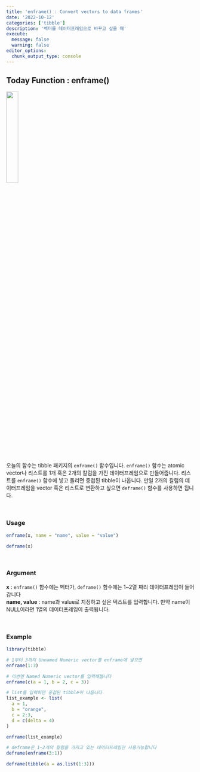 ```yaml
---
title: 'enframe() : Convert vectors to data frames'
date: '2022-10-12'
categories: ['tibble']
description: '벡터를 데이터프레임으로 바꾸고 싶을 때'
execute: 
  message: false
  warning: false
editor_options: 
  chunk_output_type: console
---
```


## Today Function : enframe()

![](tibble_logo.png){width="25%"}

오늘의 함수는 tibble 패키지의 `enframe()` 함수입니다. `enframe()` 함수는 atomic vector나 리스트를 1개 혹은 2개의 칼럼을 가진 데이터프레임으로 만들어줍니다. 리스트를 `enframe()` 함수에 넣고 돌리면 중첩된 tibble이 나옵니다. 만일 2개의 칼럼의 데이터프레임을 vector 혹은 리스트로 변환하고 싶으면 `deframe()` 함수를 사용하면 됩니다.


<br/>

### Usage

```r
enframe(x, name = "name", value = "value")

deframe(x)
```

<br/>

### Argument

**x** : `enframe()` 함수에는 벡터가, `deframe()` 함수에는 1~2열 짜리 데이터프레임이 들어갑니다 <br/> 
**name, value** : name과 value로 지정하고 싶은 텍스트를 입력합니다. 만약 name이 NULL이라면 1열의 데이터프레임이 출력됩니다.

<br/>

### Example

```r
library(tibble)

# 1부터 3까지 Unnamed Numeric vector를 enframe에 넣으면
enframe(1:3)

# 이번엔 Named Numeric vector를 입력해봅니다
enframe(c(a = 1, b = 2, c = 3))

# list를 입력하면 중첩된 tibble이 나옵니다
list_example <- list(
  a = 1,
  b = "orange",
  c = 2:3,
  d = c(delta = 4)
)

enframe(list_example)

# deframe은 1~2개의 칼럼을 가지고 있는 데이터프레임만 사용가능합니다
deframe(enframe(3:1))

deframe(tibble(a = as.list(1:3)))
```
